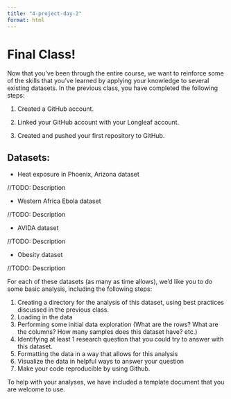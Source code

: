 ```yaml
---
title: "4-project-day-2"
format: html
---
```


# Final Class!

Now that you've been through the entire course, we want to reinforce some of the skills that you've learned by applying your knowledge to several existing datasets. In the previous class, you have completed the following steps:

1. Created a GitHub account.

2. Linked your GitHub account with your Longleaf account.

3. Created and pushed your first repository to GitHub.


## Datasets:

* Heat exposure in Phoenix, Arizona dataset

//TODO: Description

* Western Africa Ebola dataset

//TODO: Description

* AVIDA dataset

//TODO: Description

* Obesity dataset

//TODO: Description


For each of these datasets (as many as time allows), we'd like you to do some basic analysis, including the following steps:

1. Creating a directory for the analysis of this dataset, using best practices discussed in the previous class.
2. Loading in the data
3. Performing some initial data exploration (What are the rows? What are the columns? How many samples does this dataset have? etc.)
4. Identifying at least 1 research question that you could try to answer with this dataset.
5. Formatting the data in a way that allows for this analysis
6. Visualize the data in helpful ways to answer your question
7. Make your code reproducible by using Github.

To help with your analyses, we have included a template document that you are welcome to use.